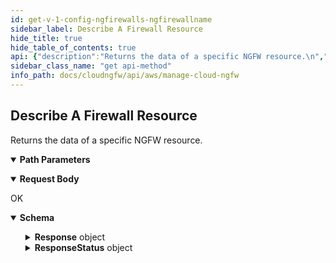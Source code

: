 ```yaml
---
id: get-v-1-config-ngfirewalls-ngfirewallname
sidebar_label: Describe A Firewall Resource
hide_title: true
hide_table_of_contents: true
api: {"description":"Returns the data of a specific NGFW resource.\n","operationId":"get-v1-config-ngfirewalls-ngfirewallname","parameters":[{"description":"The name of the NGFW.\n","in":"path","name":"ngfirewallname","required":true,"schema":{"type":"string"}}],"requestBody":{"content":{"application/json":{"schema":{"additionalProperties":false,"properties":{"AccountId":{"description":"The unique ID of the account.\n","title":"Accountid","type":"string"}},"title":"ReadFWResourceRequest","type":"object"}}}},"responses":{"200":{"content":{"application/json":{"schema":{"properties":{"Response":{"description":"The API call response.\n","properties":{"Firewall":{"properties":{"AccountId":{"description":"The unique ID of the account.\n","title":"Accountid","type":"string"},"AppIdVersion":{"description":"The App-ID version of the specified application.\n","maxLength":64,"minLength":1,"pattern":"^[0-9]+-[0-9]+$","title":"Appidversion","type":"string"},"AutomaticUpgradeAppIdVersion":{"default":true,"description":"Specify whether to automatically upgrade to the latest App-ID version.\n","title":"Automaticupgradeappidversion","type":"boolean"},"Description":{"description":"Description of the NGFW.\n","title":"Description","type":"string"},"EndpointMode":{"description":"The management mode used to create endpoints automatically or manually.\n","enum":["ServiceManaged","CustomerManaged"],"title":"Endpointmode","type":"string"},"EndpointServiceName":{"default":"Creating","title":"Endpointservicename","type":"string"},"FirewallName":{"description":"Name of the NGFW, unique in a region for each customer. \n","maxLength":128,"minLength":1,"pattern":"^[a-zA-Z0-9-]+$","title":"Firewallname","type":"string"},"GlobalRuleStackName":{"description":"Name of the global rulestack.\n","title":"Globalrulestackname","type":"string"},"RuleStackName":{"description":"Name of the local rulestack.\n","title":"Rulestackname","type":"string"},"SubnetMappings":{"description":"The public subnets for your NGFW. Each subnet must belong to a different Availability Zone in the VPC. NGFW creates an NGFW endpoint in each subnet.\n","items":{"type":"object"},"title":"Subnetmappings","type":"array"},"Tags":{"description":"The key:value pairs to associate with a resource.\n","items":{"type":"object"},"title":"Tags","type":"array"},"UpdateToken":{"default":"1","description":"Refresh token.\n","title":"Updatetoken","type":"string"},"VpcId":{"description":"The unique identifier of the VPCs that you want NGFW to retrieve. Leave this blank to retrieve all VPCs. \n","title":"Vpcid","type":"string"}},"required":["EndpointMode","FirewallName","SubnetMappings","VpcId"],"title":"ReadFirewallResource","type":"object"},"Status":{"description":"Status of NGFW.\n","properties":{"Attachments":{"description":"The endpoint attachment.\n","items":{"properties":{"EndpointId":{"description":"The unique ID of the endpoint.\n","title":"Endpointid","type":"string"},"RejectedReason":{"description":"Reason of rejection.\n","title":"Rejectedreason","type":"string"},"Status":{"enum":["ACCEPTED","PENDING","REJECTED"],"title":"Status","type":"string"},"SubnetId":{"description":"The unique ID of the subnet in your VPC.\n","title":"Subnetid","type":"string"}},"required":["EndpointId","Status"],"title":"ResourceAttachment","type":"object"},"title":"Attachments","type":"array"},"FailureReason":{"description":"The reason for failure.\n","title":"Failurereason","type":"string"},"FirewallStatus":{"enum":["CREATING","UPDATING","DELETING","CREATE_COMPLETE","UPDATE_COMPLETE","CREATE_FAIL","UPDATE_FAIL","DELETE_FAIL"],"title":"Firewallstatus","type":"string"},"RuleStackStatus":{"description":"Status of rulestack.\n","title":"Rulestackstatus","type":"string"}},"required":["Attachments","FirewallStatus"],"title":"ResourceStatus","type":"object"}},"title":"ResponseData","type":"object"},"ResponseStatus":{"description":"The API call response status.\n","additionalProperties":false,"properties":{"ErrorCode":{"default":0,"description":"Default value of a successful response is 0. Any other number indicates an error code.  \n\n400—HTTP bad request\n* InvalidRequestException—Operation failed due to invalid request. For example, unsupported parameter name or value in the request.\n* ResourceNotFoundException—Unable to locate a resource using the parameters you provided.\n* ThrottlingException—Operation failed due to throttling limitations.  \n\n500—Bad request \n* InternalServerError—Your request is valid but Cloud NGFW could not perform the operation due to a system issue.\n","title":"Errorcode","type":"integer"},"Reason":{"description":"The error description\n","title":"Reason","type":"string"}},"title":"Result","type":"object"}},"title":"ReadFWResourceResponse","type":"object"}}},"description":"OK"}},"tags":["ManageNGFW"],"method":"get","path":"/v1/config/ngfirewalls/{ngfirewallname}","servers":[{"url":"https://api.us-east-1.aws.cloudngfw.paloaltonetworks.com"}],"jsonRequestBodyExample":{"AccountId":"string"},"info":{"contact":{},"description":"Add and modify the user IAM rules and permission policies required to expand or reduce their access and permissions. You can also delete a user. And individual users can view their roles and change their name or password as necessary.                                 \n","title":"Manage Cloud NGFW","version":"1.0.0"},"postman":{"name":"Describe A Firewall Resource","description":{"content":"Returns the data of a specific NGFW resource.\n","type":"text/plain"},"url":{"path":["v1","config","ngfirewalls",":ngfirewallname"],"host":["{{baseUrl}}"],"query":[],"variable":[{"disabled":false,"description":{"content":"(Required) The name of the NGFW.\n","type":"text/plain"},"type":"any","value":"","key":"ngfirewallname"}]},"header":[{"key":"Content-Type","value":"application/json"},{"key":"Accept","value":"application/json"}],"method":"GET","body":{"mode":"raw","raw":"\"\"","options":{"raw":{"language":"json"}}}}}
sidebar_class_name: "get api-method"
info_path: docs/cloudngfw/api/aws/manage-cloud-ngfw
---
```



## Describe A Firewall Resource



Returns the data of a specific NGFW resource.


<details style={{"marginBottom":"1rem"}} data-collapsed={false} open={true}><summary style={{}}><strong>Path Parameters</strong></summary><div><ul><ParamsItem className={"paramsItem"} param={{"description":"The name of the NGFW.\n","in":"path","name":"ngfirewallname","required":true,"schema":{"type":"string"}}}></ParamsItem></ul></div></details><details style={{}} data-collapsed={false} open={true}><summary style={{"textAlign":"left"}}><strong>Request Body</strong></summary><div style={{"textAlign":"left","marginLeft":"1rem"}}></div><ul style={{"marginLeft":"1rem"}}><SchemaItem collapsible={false} name={"AccountId"} required={false} schemaDescription={"The unique ID of the account.\n"} schemaName={"Accountid"} qualifierMessage={undefined}></SchemaItem></ul></details><div><ApiTabs><TabItem label={"200"} value={"200"}><div>

OK

</div><div><details style={{}} data-collapsed={false} open={true}><summary style={{"textAlign":"left"}}><strong>Schema</strong></summary><div style={{"textAlign":"left","marginLeft":"1rem"}}></div><ul style={{"marginLeft":"1rem"}}><SchemaItem collapsible={true} className={"schemaItem"}><details style={{}}><summary style={{}}><strong>Response</strong><span style={{"opacity":"0.6"}}> object</span></summary><div style={{"marginLeft":"1rem"}}><div style={{"marginTop":".5rem","marginBottom":".5rem"}}>

The API call response.


</div><SchemaItem collapsible={true} className={"schemaItem"}><details style={{}}><summary style={{}}><strong>Firewall</strong><span style={{"opacity":"0.6"}}> object</span></summary><div style={{"marginLeft":"1rem"}}><SchemaItem collapsible={false} name={"AccountId"} required={false} schemaDescription={"The unique ID of the account.\n"} schemaName={"Accountid"} qualifierMessage={undefined}></SchemaItem><SchemaItem collapsible={false} name={"AppIdVersion"} required={false} schemaDescription={"The App-ID version of the specified application.\n"} schemaName={"Appidversion"} qualifierMessage={"**Possible values:** 1 ≤ length ≤ 64, Value must match regular expression `^[0-9]+-[0-9]+$`"}></SchemaItem><SchemaItem collapsible={false} name={"AutomaticUpgradeAppIdVersion"} required={false} schemaDescription={"Specify whether to automatically upgrade to the latest App-ID version.\n"} schemaName={"Automaticupgradeappidversion"} qualifierMessage={undefined}></SchemaItem><SchemaItem collapsible={false} name={"Description"} required={false} schemaDescription={"Description of the NGFW.\n"} schemaName={"Description"} qualifierMessage={undefined}></SchemaItem><SchemaItem collapsible={false} name={"EndpointMode"} required={true} schemaDescription={"The management mode used to create endpoints automatically or manually.\n"} schemaName={"Endpointmode"} qualifierMessage={"**Possible values:** [`ServiceManaged`, `CustomerManaged`]"}></SchemaItem><SchemaItem collapsible={false} name={"EndpointServiceName"} required={false} schemaDescription={undefined} schemaName={"Endpointservicename"} qualifierMessage={undefined}></SchemaItem><SchemaItem collapsible={false} name={"FirewallName"} required={true} schemaDescription={"Name of the NGFW, unique in a region for each customer. \n"} schemaName={"Firewallname"} qualifierMessage={"**Possible values:** 1 ≤ length ≤ 128, Value must match regular expression `^[a-zA-Z0-9-]+$`"}></SchemaItem><SchemaItem collapsible={false} name={"GlobalRuleStackName"} required={false} schemaDescription={"Name of the global rulestack.\n"} schemaName={"Globalrulestackname"} qualifierMessage={undefined}></SchemaItem><SchemaItem collapsible={false} name={"RuleStackName"} required={false} schemaDescription={"Name of the local rulestack.\n"} schemaName={"Rulestackname"} qualifierMessage={undefined}></SchemaItem><SchemaItem collapsible={false} name={"SubnetMappings"} required={true} schemaDescription={"The public subnets for your NGFW. Each subnet must belong to a different Availability Zone in the VPC. NGFW creates an NGFW endpoint in each subnet.\n"} schemaName={"object[]"} qualifierMessage={undefined}></SchemaItem><SchemaItem collapsible={false} name={"Tags"} required={false} schemaDescription={"The key:value pairs to associate with a resource.\n"} schemaName={"object[]"} qualifierMessage={undefined}></SchemaItem><SchemaItem collapsible={false} name={"UpdateToken"} required={false} schemaDescription={"Refresh token.\n"} schemaName={"Updatetoken"} qualifierMessage={undefined}></SchemaItem><SchemaItem collapsible={false} name={"VpcId"} required={true} schemaDescription={"The unique identifier of the VPCs that you want NGFW to retrieve. Leave this blank to retrieve all VPCs. \n"} schemaName={"Vpcid"} qualifierMessage={undefined}></SchemaItem></div></details></SchemaItem><SchemaItem collapsible={true} className={"schemaItem"}><details style={{}}><summary style={{}}><strong>Status</strong><span style={{"opacity":"0.6"}}> object</span></summary><div style={{"marginLeft":"1rem"}}><div style={{"marginTop":".5rem","marginBottom":".5rem"}}>

Status of NGFW.


</div><SchemaItem collapsible={true} className={"schemaItem"}><details style={{}}><summary style={{}}><strong>Attachments</strong><span style={{"opacity":"0.6"}}> object[]</span><strong style={{"fontSize":"var(--ifm-code-font-size)","color":"var(--openapi-required)"}}> required</strong></summary><div style={{"marginLeft":"1rem"}}><div style={{"marginTop":".5rem","marginBottom":".5rem"}}>

The endpoint attachment.


</div><SchemaItem collapsible={false} name={"EndpointId"} required={true} schemaDescription={"The unique ID of the endpoint.\n"} schemaName={"Endpointid"} qualifierMessage={undefined}></SchemaItem><SchemaItem collapsible={false} name={"RejectedReason"} required={false} schemaDescription={"Reason of rejection.\n"} schemaName={"Rejectedreason"} qualifierMessage={undefined}></SchemaItem><SchemaItem collapsible={false} name={"Status"} required={true} schemaDescription={undefined} schemaName={"Status"} qualifierMessage={"**Possible values:** [`ACCEPTED`, `PENDING`, `REJECTED`]"}></SchemaItem><SchemaItem collapsible={false} name={"SubnetId"} required={false} schemaDescription={"The unique ID of the subnet in your VPC.\n"} schemaName={"Subnetid"} qualifierMessage={undefined}></SchemaItem></div></details></SchemaItem><SchemaItem collapsible={false} name={"FailureReason"} required={false} schemaDescription={"The reason for failure.\n"} schemaName={"Failurereason"} qualifierMessage={undefined}></SchemaItem><SchemaItem collapsible={false} name={"FirewallStatus"} required={true} schemaDescription={undefined} schemaName={"Firewallstatus"} qualifierMessage={"**Possible values:** [`CREATING`, `UPDATING`, `DELETING`, `CREATE_COMPLETE`, `UPDATE_COMPLETE`, `CREATE_FAIL`, `UPDATE_FAIL`, `DELETE_FAIL`]"}></SchemaItem><SchemaItem collapsible={false} name={"RuleStackStatus"} required={false} schemaDescription={"Status of rulestack.\n"} schemaName={"Rulestackstatus"} qualifierMessage={undefined}></SchemaItem></div></details></SchemaItem></div></details></SchemaItem><SchemaItem collapsible={true} className={"schemaItem"}><details style={{}}><summary style={{}}><strong>ResponseStatus</strong><span style={{"opacity":"0.6"}}> object</span></summary><div style={{"marginLeft":"1rem"}}><div style={{"marginTop":".5rem","marginBottom":".5rem"}}>

The API call response status.


</div><SchemaItem collapsible={false} name={"ErrorCode"} required={false} schemaDescription={"Default value of a successful response is 0. Any other number indicates an error code.  \n\n400—HTTP bad request\n* InvalidRequestException—Operation failed due to invalid request. For example, unsupported parameter name or value in the request.\n* ResourceNotFoundException—Unable to locate a resource using the parameters you provided.\n* ThrottlingException—Operation failed due to throttling limitations.  \n\n500—Bad request \n* InternalServerError—Your request is valid but Cloud NGFW could not perform the operation due to a system issue.\n"} schemaName={"Errorcode"} qualifierMessage={undefined}></SchemaItem><SchemaItem collapsible={false} name={"Reason"} required={false} schemaDescription={"The error description\n"} schemaName={"Reason"} qualifierMessage={undefined}></SchemaItem></div></details></SchemaItem></ul></details></div></TabItem></ApiTabs></div>
      